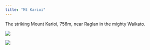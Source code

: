 ```yaml
---
title: "Mt Karioi"
---
```


The striking Mount Karioi, 756m, near Raglan in the mighty Waikato.

![](images/IMG_0306.jpeg)

![](images/IMG_0305.jpeg)
